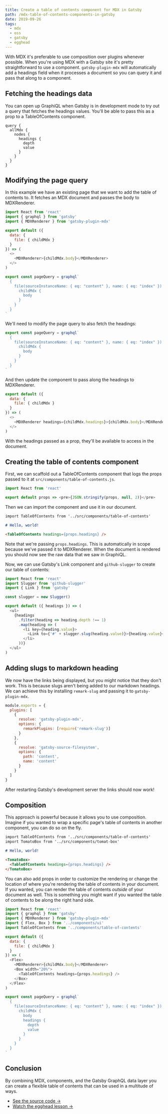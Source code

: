 ```yaml
---
title: Create a table of contents component for MDX in Gatsby
path: /mdx-table-of-contents-components-in-gatsby
date: 2019-09-26
tags:
  - mdx
  - oss
  - gatsby
  - egghead
---
```



<!--
<ResponsiveIframe
  src="https://egghead.io/lessons/react-create-a-table-of-contents-component-for-mdx-documents-in-gatsby/embed"
/>
-->

With MDX it's preferable to use composition over plugins whenever possible. When you're using MDX with a Gatsby site it's pretty straightforward to use a component. `gatsby-plugin-mdx` will automatically add a headings field when it processes a document so you can query it and pass that along to a component.

## Fetching the headings data

You can open up GraphiQL when Gatsby is in development mode to try out a query that fetches the headings values. You'll be able to pass this as a prop to a TableOfContents component.

```gql
query {
  allMdx {
    nodes {
      headings {
        depth
        value
      }
    }
  }
}
```

## Modifying the page query

In this example we have an existing page that we want to add the table of contents to. It fetches an MDX document and passes the body to MDXRenderer.

```js
import React from 'react'
import { graphql } from 'gatsby'
import { MDXRenderer } from 'gatsby-plugin-mdx'

export default ({
  data: {
    file: { childMdx }
  }
}) => (
  <>
    <MDXRenderer>{childMdx.body}</MDXRenderer>
  </>
)

export const pageQuery = graphql`
  {
    file(sourceInstanceName: { eq: "content" }, name: { eq: "index" }) {
      childMdx {
        body
      }
    }
  }
`
```

We'll need to modify the page query to also fetch the headings:

```js
export const pageQuery = graphql`
  {
    file(sourceInstanceName: { eq: "content" }, name: { eq: "index" }) {
      childMdx {
        body
      }
    }
  }
`
```

And then update the component to pass along the headings to MDXRenderer.

```js
export default ({
  data: {
    file: { childMdx }
  }
}) => (
  <>
    <MDXRenderer headings={childMdx.headings}>{childMdx.body}</MDXRenderer>
  </>
)
```

With the headings passed as a prop, they'll be available to access in the document.

## Creating the table of contents component

First, we can scaffold out a TableOfContents component that logs the props passed to it at `src/components/table-of-contents.js`.

```js
import React from 'react'

export default props => <pre>{JSON.stringify(props, null, 2)}</pre>
```

Then we can import the component and use it in our document.

```md
import TableOfContents from '../src/components/table-of-contents'

# Hello, world!

<TableOfContents headings={props.headings} />
```

Note that we're passing `props.headings`. This is automatically in scope because we've passed it to MDXRenderer. When the document is rendered you should now see the raw data that we saw in GraphiQL.

Now, we can use Gatsby's Link component and `github-slugger` to create our table of contents:

```js
import React from 'react'
import Slugger from 'github-slugger'
import { Link } from 'gatsby'

const slugger = new Slugger()

export default ({ headings }) => (
  <ul>
    {headings
      .filter(heading => heading.depth !== 1)
      .map(heading => (
        <li key={heading.value}>
          <Link to={'#' + slugger.slug(heading.value)}>{heading.value}</Link>
        </li>
      ))}
  </ul>
)
```

## Adding slugs to markdown heading

We now have the links being displayed, but you might notice that they don't work. This is because slugs aren't being added to our markdown headings. We can achieve this by installing `remark-slug` and passing it to `gatsby-plugin-mdx`.

```js
module.exports = {
  plugins: [
    {
      resolve: 'gatsby-plugin-mdx',
      options: {
        remarkPlugins: [require('remark-slug')]
      }
    },
    {
      resolve: 'gatsby-source-filesystem',
      options: {
        path: 'content',
        name: 'content'
      }
    }
  ]
}
```

After restarting Gatsby's development server the links should now work!

## Composition

This approach is powerful because it allows you to use composition. Imagine if you wanted to wrap a specific page's table of contents in another component, you can do so on the fly.

```md
import TableOfContents from '../src/components/table-of-contents'
import TomatoBox from '../src/components/tomat-box'

# Hello, world!

<TomatoBox>
  <TableOfContents headings={props.headings} />
</TomatoBox>
```

You can also add props in order to customize the rendering or change the location of where you're rendering the table of contents in your document. If you wanted, you can render the table of contents _outside_ of your document as well. This is something you might want if you wanted the table of contents to be along the right hand side.

```js
import React from 'react'
import { graphql } from 'gatsby'
import { MDXRenderer } from 'gatsby-plugin-mdx'
import { Flex, Box } from '../components/ui'
import TableOfContents from '../components/table-of-contents'

export default ({
  data: {
    file: { childMdx }
  }
}) => (
  <Flex>
    <MDXRenderer>{childMdx.body}</MDXRenderer>
    <Box width="20%">
      <TableOfContents headings={props.headings} />
    </Box>
  </Flex>
)

export const pageQuery = graphql`
  {
    file(sourceInstanceName: { eq: "content" }, name: { eq: "index" }) {
      childMdx {
        body
        headings {
          depth
          value
        }
      }
    }
  }
`
```

## Conclusion

By combining MDX, components, and the Gatsby GraphQL data layer you can create a flexible table of contents that can be used in a multitude of ways.

- [See the source code &rarr;](https://github.com/johno/egghead-lessons/tree/master/gatsby-toc)
- [Watch the egghead lesson &rarr;](https://egghead.io/lessons/react-create-a-table-of-contents-component-for-mdx-documents-in-gatsby)
